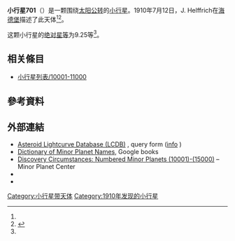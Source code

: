 {{Infobox planet
 | minorplanet     = yes
 | name            = 701 Oriola
 | background      = #D6D6D6
 | image = 
 | image_size      = 
 | caption         =
 | discovery_ref   =  <ref name="MPC-object" />
 | discoverer      = [[J._Helffrich|J. Helffrich]]
 | discovery_site  = [[海德堡|海德堡]]
 | discovered      = 1910年7月12日
 | mpc_name        = 701 Oriola
 | alt_names       = 701 Oriola
 | pronounced      = 
 | named_after     = <ref name="MPC-object" />
 | mp_category     = [[主帶小行星|主帶小行星]] <ref name="MPC-object" /><ref name="jpldata" />
 | orbit_ref       = <ref name="a">[http://ssd.jpl.nasa.gov/sbdb.cgi?sstr=701 701] {{Wayback|url=http://ssd.jpl.nasa.gov/sbdb.cgi?sstr=701 |date=20201126035048 }}，小行星數據庫瀏覽器（JPL Small-Body Database Browser）－[[美国国家航空航天局|美国国家航空航天局]]喷气推进实验室</ref>
 | epoch           = 2018-03-23.0（[[儒略日|JD]] 2458200.5）
 | uncertainty     = 0
 | observation_arc = 
 | aphelion = {{convert|3.114|AU|km|3|abbr=on|lk=out}}
 | perihelion      = {{convert|2.9133888|AU|km|3|abbr=on}}
 | semimajor       = 3.0135184
 | eccentricity    = 0.0332268
 | period          = 5.23[[儒略年|yr]]
 | mean_anomaly    = 285.51356[[度|°]]
 | mean_motion     = {{Deg2DMS|0.18840530|sup=ms}} / day
 | inclination     = 7.14301
 | asc_node        = 243.73880°
 | arg_peri        = 327.45267
 | mean_diameter   = 
 | rotation        = 
 | albedo          =
 | spectral_type   =
 | abs_magnitude   = 9.25<ref name="jpldata" />
}}
'''小行星701'''（{{lang-en|701 Oriola}}）是一颗围绕[[太阳|太阳]][[公转|公转]]的[[小行星|小行星]]。1910年7月12日，J. Helffrich在[[海德堡|海德堡]]描述了此天体<ref name="a" /><ref>{{cite news|title=小行星列表|url=http://cfa-www.harvard.edu/iau/lists/NumberedMPs.txt|accessdate=2018-10-19|newspaper=哈佛大学|archive-date=2008-05-17|archive-url=https://web.archive.org/web/20080517010638/http://cfa-www.harvard.edu/iau/lists/NumberedMPs.txt|dead-url=no}}</ref>。

这颗小行星的[[绝对星等|绝对星等]]为9.25等<ref name="a" />。

== 相关條目 ==
*[[小行星列表/10001-11000|小行星列表/10001-11000]]

== 參考資料 ==
{{reflist|refs=

<ref name="jpldata">{{cite web
 |type         = 2018-01-26 last obs.
 |title        = JPL Small-Body Database Browser:701 Oriola-701 Oriola
 |url          = https://ssd.jpl.nasa.gov/sbdb.cgi?sstr=701
 |publisher    = [[Jet_Propulsion_Laboratory|Jet Propulsion Laboratory]]
 |accessdate   = 28 March 2018
 |archive-date = 2020-11-26
 |archive-url  = https://web.archive.org/web/20201126035048/https://ssd.jpl.nasa.gov/sbdb.cgi?sstr=701
 |dead-url     = no
}}</ref>

<ref name="MPC-object">{{cite web
  |title      = 701 Oriola
  |work      = Minor Planet Center
  |url      = https://www.minorplanetcenter.net/db_search/show_object?object_id=701
  |accessdate      = 28 March 2018
  |archive-date      = 2016-03-04
  |archive-url      = https://web.archive.org/web/20160304120834/http://minorplanetcenter.net/db_search/show_object?object_id=701
  |dead-url      = no
  }}</ref>

}}

==  外部連結 ==
* [http://www.minorplanet.info/PHP/lcdbsummaryquery.php Asteroid Lightcurve Database (LCDB)] {{Wayback|url=http://www.minorplanet.info/PHP/lcdbsummaryquery.php |date=20171210173955 }}, query form ([http://www.minorplanet.info/lightcurvedatabase.html info] {{Wayback|url=http://www.minorplanet.info/lightcurvedatabase.html |date=20171216050541 }})
* [https://books.google.com/books?id=aeAg1X7afOoC&pg Dictionary of Minor Planet Names], Google books
* [http://www.minorplanetcenter.net/iau/lists/NumberedMPs010001.html Discovery Circumstances: Numbered Minor Planets (10001)-(15000)] {{Wayback|url=http://www.minorplanetcenter.net/iau/lists/NumberedMPs010001.html |date=20180612162317 }} – Minor Planet Center
* {{AstDys|701}}
* {{JPL small body}}

{{Minor Planet Number|[[小行星700|小行星700]]|[[小行星702|小行星702]]}}
{{小天体}}

[[Category:小行星带天体|Category:小行星带天体]]
[[Category:1910年发现的小行星|Category:1910年发现的小行星]]


{{beltasteroid-stub}}